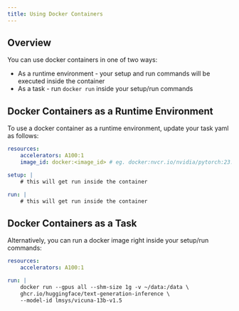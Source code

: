 ```yaml
---
title: Using Docker Containers
---
```


## Overview

You can use docker containers in one of two ways:

* As a runtime environment - your setup and run commands will be executed inside the container
* As a task - run `docker run` inside your setup/run commands

## Docker Containers as a Runtime Environment

To use a docker container as a runtime environment, update your task yaml as follows:

```yaml
resources:
    accelerators: A100:1
    image_id: docker:<image_id> # eg. docker:nvcr.io/nvidia/pytorch:23.10-py3

setup: |
    # this will get run inside the container

run: |
    # this will get run inside the container
```

## Docker Containers as a Task

Alternatively, you can run a docker image right inside your setup/run commands:

```yaml
resources:
    accelerators: A100:1

run: |
    docker run --gpus all --shm-size 1g -v ~/data:/data \
    ghcr.io/huggingface/text-generation-inference \
    --model-id lmsys/vicuna-13b-v1.5
```
